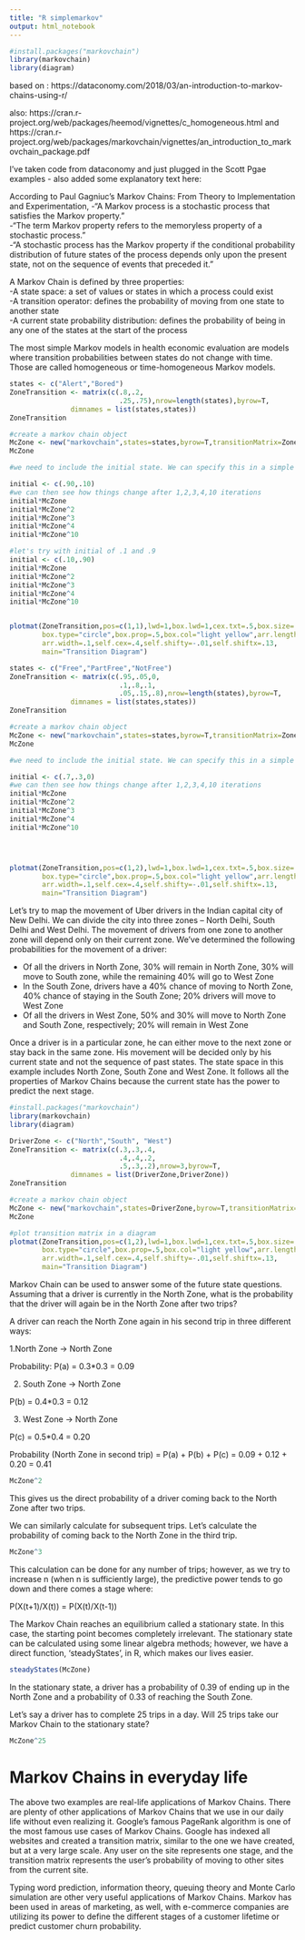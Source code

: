```yaml
---
title: "R simplemarkov"
output: html_notebook
---
```


```r
#install.packages("markovchain")
library(markovchain)
library(diagram)
```

based on : https://dataconomy.com/2018/03/an-introduction-to-markov-chains-using-r/

also: https://cran.r-project.org/web/packages/heemod/vignettes/c_homogeneous.html
and https://cran.r-project.org/web/packages/markovchain/vignettes/an_introduction_to_markovchain_package.pdf

I've taken code from dataconomy and just plugged in the Scott Pgae examples - also added some explanatory text here:


According to Paul Gagniuc’s Markov Chains: From Theory to Implementation and Experimentation,
-“A Markov process is a stochastic process that satisfies the Markov property.”  
-“The term Markov property refers to the memoryless property of a stochastic process.”  
-“A stochastic process has the Markov property if the conditional probability distribution of future states of the process depends only upon the present state, not on the sequence of events that preceded it.”  
  
  
 A Markov Chain is defined by three properties:  
  -A state space: a set of values or states in which a process could exist  
  -A transition operator: defines the probability of moving from one state to another state  
  -A current state probability distribution: defines the probability of being in any one of the states at the start of the process  
  
  The most simple Markov models in health economic evaluation are models where transition probabilities between states do not change with time. Those are called homogeneous or time-homogeneous Markov models.  
  
```r

states <- c("Alert","Bored")
ZoneTransition <- matrix(c(.8,.2,
                           .25,.75),nrow=length(states),byrow=T,
               dimnames = list(states,states))
ZoneTransition

#create a markov chain object
McZone <- new("markovchain",states=states,byrow=T,transitionMatrix=ZoneTransition,name="students")
McZone

#we need to include the initial state. We can specify this in a simple vector

initial <- c(.90,.10)
#we can then see how things change after 1,2,3,4,10 iterations
initial*McZone
initial*McZone^2
initial*McZone^3
initial*McZone^4
initial*McZone^10

#let's try with initial of .1 and .9
initial <- c(.10,.90)
initial*McZone
initial*McZone^2
initial*McZone^3
initial*McZone^4
initial*McZone^10


plotmat(ZoneTransition,pos=c(1,1),lwd=1,box.lwd=1,cex.txt=.5,box.size=.1,
        box.type="circle",box.prop=.5,box.col="light yellow",arr.length=.1,
        arr.width=.1,self.cex=.4,self.shifty=-.01,self.shiftx=.13,
        main="Transition Diagram")

```
```r

states <- c("Free","PartFree","NotFree")
ZoneTransition <- matrix(c(.95,.05,0,
                           .1,.8,.1,
                           .05,.15,.8),nrow=length(states),byrow=T,
               dimnames = list(states,states))
ZoneTransition

#create a markov chain object
McZone <- new("markovchain",states=states,byrow=T,transitionMatrix=ZoneTransition,name="students")
McZone

#we need to include the initial state. We can specify this in a simple vector

initial <- c(.7,.3,0)
#we can then see how things change after 1,2,3,4,10 iterations
initial*McZone
initial*McZone^2
initial*McZone^3
initial*McZone^4
initial*McZone^10




plotmat(ZoneTransition,pos=c(1,2),lwd=1,box.lwd=1,cex.txt=.5,box.size=.1,
        box.type="circle",box.prop=.5,box.col="light yellow",arr.length=.1,
        arr.width=.1,self.cex=.4,self.shifty=-.01,self.shiftx=.13,
        main="Transition Diagram")

```

Let’s try to map the movement of Uber drivers in the Indian capital city of New Delhi. We can divide the city into three zones – North Delhi, South Delhi and West Delhi. The movement of drivers from one zone to another zone will depend only on their current zone. We’ve determined the following probabilities for the movement of a driver:
  
- Of all the drivers in North Zone, 30% will remain in North Zone, 30% will move to South zone, while the remaining 40% will go to West Zone  
- In the South Zone, drivers have a 40% chance of moving to North Zone, 40% chance of staying in the South Zone;  20% drivers will move to West Zone  
- Of all the drivers in West Zone, 50% and 30% will move to North Zone and South Zone, respectively; 20% will remain in West Zone  
  
Once a driver is in a particular zone, he can either move to the next zone or stay back in the same zone. His movement will be decided only by his current state and not the sequence of past states. The state space in this example includes North Zone, South Zone and West Zone. It follows all the properties of Markov Chains because the current state has the power to predict the next stage.

```r
#install.packages("markovchain")
library(markovchain)
library(diagram)

DriverZone <- c("North","South", "West")
ZoneTransition <- matrix(c(.3,.3,.4,
                           .4,.4,.2,
                           .5,.3,.2),nrow=3,byrow=T,
               dimnames = list(DriverZone,DriverZone))
ZoneTransition

#create a markov chain object
McZone <- new("markovchain",states=DriverZone,byrow=T,transitionMatrix=ZoneTransition,name="DriverMovement")
McZone

#plot transition matrix in a diagram
plotmat(ZoneTransition,pos=c(1,2),lwd=1,box.lwd=1,cex.txt=.5,box.size=.1,
        box.type="circle",box.prop=.5,box.col="light yellow",arr.length=.1,
        arr.width=.1,self.cex=.4,self.shifty=-.01,self.shiftx=.13,
        main="Transition Diagram")
```

Markov Chain can be used to answer some of the future state questions. Assuming that a driver is currently in the North Zone, what is the probability that the driver will again be in the North Zone after two trips?

A driver can reach the North Zone again in his second trip in three different ways:

1.North Zone → North Zone

Probability: P(a) = 0.3*0.3 = 0.09

2. South Zone → North Zone

P(b) = 0.4*0.3 = 0.12

3. West Zone → North Zone

P(c) = 0.5*0.4 = 0.20

Probability (North Zone in second trip) = P(a) + P(b) + P(c) = 0.09 + 0.12 + 0.20 = 0.41

```r

McZone^2
```

This gives us the direct probability of a driver coming back to the North Zone after two trips.

We can similarly calculate for subsequent trips. Let’s calculate the probability of coming back to the North Zone in the third trip.

```r

McZone^3
```

This calculation can be done for any number of trips; however, as we try to increase n (when n is sufficiently large), the predictive power tends to go down and there comes a stage where:

P(X(t+1)/X(t)) = P(X(t)/X(t-1))

The Markov Chain reaches an equilibrium called a stationary state. In this case, the starting point becomes completely irrelevant. The stationary state can be calculated using some linear algebra methods; however, we have a direct function, ‘steadyStates’, in R, which makes our lives easier.

```r
steadyStates(McZone)

```

In the stationary state, a driver has a probability of 0.39 of ending up in the North Zone and a probability of 0.33 of reaching the South Zone.

Let’s say a driver has to complete 25 trips in a day. Will 25 trips take our Markov Chain to the stationary state?

```r
McZone^25
```

# Markov Chains in everyday life 

The above two examples are real-life applications of Markov Chains. There are plenty of other applications of Markov Chains that we use in our daily life without even realizing it. Google’s famous PageRank algorithm is one of the most famous use cases of Markov Chains. Google has indexed all websites and created a transition matrix, similar to the one we have created, but at a very large scale. Any user on the site represents one stage, and the transition matrix represents the user’s probability of moving to other sites from the current site.  

Typing word prediction, information theory, queuing theory and Monte Carlo simulation are other very useful applications of Markov Chains. Markov has been used in areas of marketing, as well, with e-commerce companies are utilizing its power to define the different stages of a customer lifetime or predict customer churn probability. 
